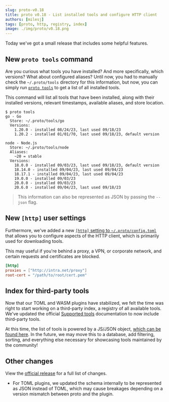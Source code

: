 ```yaml
---
slug: proto-v0.18
title: proto v0.18 - List installed tools and configure HTTP client
authors: [milesj]
tags: [proto, http, registry, index]
image: ./img/proto/v0.18.png
---
```


Today we've got a small release that includes some helpful features.

<!--truncate-->

## New `proto tools` command

Are you curious what tools you have installed? And more specifically, which versions? What about
configured aliases? Until now, you had to manually check the `~/.proto/tools` directory for this
information, but now, you can simply run [`proto tools`](/docs/proto/commands/tool/list) to get a
list of all installed tools.

This command will list all tools that have been installed, along with their installed versions,
relevant timestamps, available aliases, and store location.

```shell
$ proto tools
go - Go
  Store: ~/.proto/tools/go
  Versions:
    1.20.0 - installed 08/24/23, last used 09/18/23
    1.20.2 - installed 01/01/70, last used 09/18/23, default version

node - Node.js
  Store: ~/.proto/tools/node
  Aliases:
    ~20 = stable
  Versions:
    18.0.0 - installed 09/03/23, last used 09/18/23, default version
    18.14.0 - installed 09/04/23, last used 09/04/23
    18.17.1 - installed 09/04/23, last used 09/04/23
    19.0.0 - installed 09/03/23
    20.0.0 - installed 09/03/23
    20.6.0 - installed 09/04/23, last used 09/18/23
```

> This information can also be represented as JSON by passing the `--json` flag.

## New `[http]` user settings

Furthermore, we've added a new [`[http]` setting to `~/.proto/config.toml`](/docs/proto/config#http)
that allows you to configure aspects of the HTTP client, which is primarily used for downloading
tools.

This may useful if you're behind a proxy, a VPN, or corporate network, and certain requests and
certificates are blocked.

```toml title="~/.proto/config.toml"
[http]
proxies = ["http://intra.net/proxy"]
root-cert = "/path/to/root/cert.pem"
```

## Index for third-party tools

Now that our TOML and WASM plugins have stabilized, we felt the time was right to start working on a
third-party index, a registry of all available tools. We've updated the official
[Supported tools](/docs/proto/tools) documentation to now include third-party tools.

At this time, the list of tools is powered by a JS/JSON object,
[which can be found here](https://github.com/moonrepo/moon/blob/master/website/src/data/proto-tools.tsx).
In the future, we may move this to a database, add filtering, sorting, and everything else necessary
for showcasing tools maintained by the community!

## Other changes

View the [official release](https://github.com/moonrepo/proto/releases/tag/v0.18.0) for a full list
of changes.

- For TOML plugins, we updated the schema internally to be represented as JSON instead of TOML,
  which may cause breakages depending on a version mismatch between proto and the plugin.
